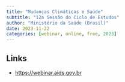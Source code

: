 ```yaml
---
title: "Mudanças Climáticas e Saúde"
subtitle: "12a Sessão do Ciclo de Estudos"
author: "Ministério da Saúde (Brasil)"
date: 2023-11-22
categories: [webinar, online, free, 2023]
---
```


## Links

-   <https://webinar.aids.gov.br>
